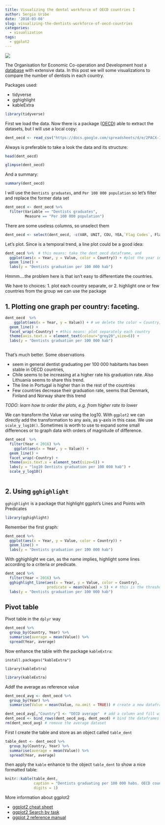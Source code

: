 ```yaml
---
title: Visualizing the dental workforce of OECD countries I
author: Sergio Uribe
date: '2018-03-08'
slug: visualizing-the-dentists-workforce-of-oecd-countries
categories:
  - visualization
tags:
  - ggplot2
---
```

![](/img/dentists_oecd.jpg)

The Organisation for Economic Co-operation and Development host a [database](https://data.oecd.org/) with extensive data. In this post we will some visualizations to compare the number of dentists in each country. 

Packages used: 

  - tidyverse
  - gghighlight
  - kableExtra

```r
library(tidyverse)
```


First we load the data. Now there is a package ([OECD](https://cran.r-project.org/web/packages/OECD/index.html)) able to extract the datasets, but I will use a local copy: 

```r
dent_oecd <- read_csv("https://docs.google.com/spreadsheets/d/e/2PACX-1vStv7Pr69DtRKv6Nw6gVBep8hbT3pEeO6B1vNwxK_1DUHgpoTgbuRpZ4SvgtHFQnBZJVGeeQVyRuXZl/pub?gid=1330297229&single=true&output=csv")
```
Always is preferable to take a look the data and its structure: 

```r
head(dent_oecd)
```
```r
glimpse(dent_oecd)
```

And a summary: 

```r
summary(dent_oecd)
```



I will use the `Dentists graduates`, and `Per 100 000 population` so let's filter and replace the former data set

```r
dent_oecd <- dent_oecd %>% 
  filter(Variable == "Dentists graduates", 
         Measure == "Per 100 000 population")
```


There are some useless columns, so unselect them

```r
dent_oecd <- select(dent_oecd, -c(VAR, UNIT, COU, YEA,`Flag Codes`, Flags))
```

Let's plot. Since is a temporal trend, a line plot could be a good idea: 
```r
dent_oecd %>%  # this means: take the dent_oecd dataframe, and
  ggplot(aes(x = Year, y = Value, color = Country)) + #plot the year in the X axis, the value in the y axis and color the lines per country
  geom_line() + 
  labs(y = "Dentists graduation per 100 000 hab")
```

Hmmm....the problem here is that isn't easy to differentiate the countries. 

We have to choices: 
  1. plot each country separate, or
  2. highlight one or few countries from the group we can use the package
  
## 1. Plotting one graph per country: faceting.
```r
dent_oecd  %>% 
    ggplot(aes(x = Year, y = Value)) + # we delete the color = Country, since is not necessary
  geom_line() + 
  facet_wrap(~Country) + #this means: plot separately each country 
  theme(axis.text.x = element_text(colour="grey20",size=6)) + 
  labs(y = "Dentists graduation per 100 000 hab")
  
```

That's much better. Some observations 

  - seem in general dentist graduating per 100 000 habitants has been stable in OECD countries, 
  - Chile seems to be increasing at a higher rate his graduation rate. Also Lithuania seems to share this trend.
   - The line in Portugal is higher than in the rest of the countries
   - Few countries decrease their graduation rate, seems that Denmark, Finland and Norway share this trend


_TODO: learn how to order the plots, e.g. from higher rate to lower _

We can transform the Value var using the log10. With `ggplot2` we can directly add the transformation to any axis, as y-axis in this case. We use `scale_y_log10()`. Sometimes is worth to use to expand some small differences or to graph data with orders of magnitude of difference. 

```r
dent_oecd  %>% 
  filter(Year < 2016) %>% 
    ggplot(aes(x = Year, y = Value)) + 
  geom_line() + 
  facet_wrap(~Country) + 
  theme(axis.text.x = element_text(size=6)) + 
  labs(y = "log10 Dentists graduation per 100 000 hab") + 
  scale_y_log10()
  
```

## 2. Using `gghighlight`
`gghighlight` is a package that highlight ggplot's Lines and Points with Predicates

```r
library(gghighlight)
```

Remember the first graph: 

```r
dent_oecd %>%  
  ggplot(aes(x = Year, y = Value, color = Country)) + 
  geom_line() + 
  labs(y = "Dentists graduation per 100 000 hab")
```

With gghighlight we can, as the name implies, highlight some lines according to a criteria or predicate. 

```r
dent_oecd %>% 
  filter(Year < 2016) %>% 
  gghighlight_line(aes(x = Year, y = Value, color = Country), 
                   predicate = mean(Value) > 5) + # this is the threshold
  labs(y = "Dentists graduation per 100 000 hab") 
```

## Pivot table

Pivot table in the `dplyr` way
```r
dent_oecd %>% 
  group_by(Country, Year) %>% 
  summarise(average = mean(Value)) %>% 
  spread(Year, average)
```

Now enhance the table with the package `kableExtra`: 

`install.packages("kableExtra")`

`library(kableExtra)`

```r
library(kableExtra)
```
Addf the average as reference value


```r
dent_oecd_avg <- dent_oecd %>% 
  group_by(Year) %>% 
  summarise(Value = mean(Value, na.omit = TRUE)) # create a new dataframe with the average per year  

dent_oecd_avg[,"Country"] <- "OECD average"  # add a column and fill with a string
dent_oecd <- bind_rows(dent_oecd_avg, dent_oecd) # bind the dataframes by columns
rm(dent_oecd_avg) # remove the average dataset

```

First I create the table and store as an object called `table_dent`
```r
table_dent <- dent_oecd %>% 
  group_by(Country, Year) %>% 
  summarise(average = mean(Value)) %>% 
  spread(Year, average) 
```

then apply the `kable` enhance to the object `table_dent` to show a nice formatted table: 

```r
knitr::kable(table_dent, 
             caption = "Dentists graduating per 100 000 habs. OECD countries", 
             digits = 1)
```

More information about ggplot2

 - [ggplot2 cheat sheet](https://www.rstudio.com/wp-content/uploads/2015/03/ggplot2-cheatsheet.pdf)
 - [ggplot2 Search by task](https://www.computerworld.com/article/2935394/business-intelligence/my-ggplot2-cheat-sheet-search-by-task.html)
 - [ggplot 2 reference manual](http://ggplot2.tidyverse.org/reference/)